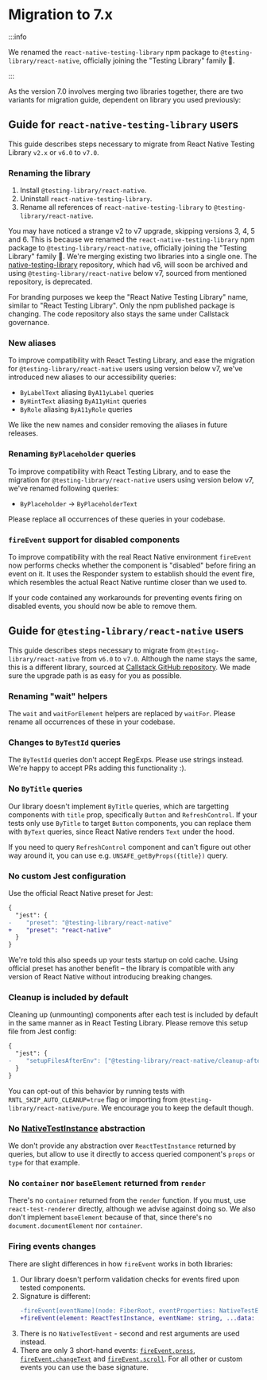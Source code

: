 # Migration to 7.x

:::info

We renamed the `react-native-testing-library` npm package to `@testing-library/react-native`, officially joining the "Testing Library" family 🎉.

:::

As the version 7.0 involves merging two libraries together, there are two variants for migration guide, dependent on library you used previously:

## Guide for `react-native-testing-library` users

This guide describes steps necessary to migrate from React Native Testing Library `v2.x` or `v6.0` to `v7.0`.

### Renaming the library

1. Install `@testing-library/react-native`.
1. Uninstall `react-native-testing-library`.
1. Rename all references of `react-native-testing-library` to `@testing-library/react-native`.

You may have noticed a strange v2 to v7 upgrade, skipping versions 3, 4, 5 and 6. This is because we renamed the `react-native-testing-library` npm package to `@testing-library/react-native`, officially joining the "Testing Library" family 🎉. We're merging existing two libraries into a single one. The [native-testing-library](https://github.com/testing-library/native-testing-library) repository, which had v6, will soon be archived and using `@testing-library/react-native` below v7, sourced from mentioned repository, is deprecated.

For branding purposes we keep the "React Native Testing Library" name, similar to "React Testing Library". Only the npm published package is changing. The code repository also stays the same under Callstack governance.

### New aliases

To improve compatibility with React Testing Library, and ease the migration for `@testing-library/react-native` users using version below v7, we've introduced new aliases to our accessibility queries:

- `ByLabelText` aliasing `ByA11yLabel` queries
- `ByHintText` aliasing `ByA11yHint` queries
- `ByRole` aliasing `ByA11yRole` queries

We like the new names and consider removing the aliases in future releases.

### Renaming `ByPlaceholder` queries

To improve compatibility with React Testing Library, and to ease the migration for `@testing-library/react-native` users using version below v7, we've renamed following queries:

- `ByPlaceholder` -> `ByPlaceholderText`

Please replace all occurrences of these queries in your codebase.

### `fireEvent` support for disabled components

To improve compatibility with the real React Native environment `fireEvent` now performs checks whether the component is "disabled" before firing an event on it. It uses the Responder system to establish should the event fire, which resembles the actual React Native runtime closer than we used to.

If your code contained any workarounds for preventing events firing on disabled events, you should now be able to remove them.

## Guide for `@testing-library/react-native` users

This guide describes steps necessary to migrate from `@testing-library/react-native` from `v6.0` to `v7.0`. Although the name stays the same, this is a different library, sourced at [Callstack GitHub repository](https://github.com/callstack/react-native-testing-library). We made sure the upgrade path is as easy for you as possible.

### Renaming "wait" helpers

The `wait` and `waitForElement` helpers are replaced by `waitFor`. Please rename all occurrences of these in your codebase.

### Changes to `ByTestId` queries

The `ByTestId` queries don't accept RegExps. Please use strings instead. We're happy to accept PRs adding this functionality :).

### No `ByTitle` queries

Our library doesn't implement `ByTitle` queries, which are targetting components with `title` prop, specifically `Button` and `RefreshControl`. If your tests only use `ByTitle` to target `Button` components, you can replace them with `ByText` queries, since React Native renders `Text` under the hood.

If you need to query `RefreshControl` component and can't figure out other way around it, you can use e.g. `UNSAFE_getByProps({title})` query.

### No custom Jest configuration

Use the official React Native preset for Jest:

```diff
{
  "jest": {
-    "preset": "@testing-library/react-native"
+    "preset": "react-native"
  }
}
```

We're told this also speeds up your tests startup on cold cache. Using official preset has another benefit – the library is compatible with any version of React Native without introducing breaking changes.

### Cleanup is included by default

Cleaning up (unmounting) components after each test is included by default in the same manner as in React Testing Library. Please remove this setup file from Jest config:

```diff
{
  "jest": {
-    "setupFilesAfterEnv": ["@testing-library/react-native/cleanup-after-each"]
  }
}
```

You can opt-out of this behavior by running tests with `RNTL_SKIP_AUTO_CLEANUP=true` flag or importing from `@testing-library/react-native/pure`. We encourage you to keep the default though.

### No [NativeTestInstance](https://www.native-testing-library.com/docs/api-test-instance) abstraction

We don't provide any abstraction over `ReactTestInstance` returned by queries, but allow to use it directly to access queried component's `props` or `type` for that example.

### No `container` nor `baseElement` returned from `render`

There's no `container` returned from the `render` function. If you must, use `react-test-renderer` directly, although we advise against doing so. We also don't implement `baseElement` because of that, since there's no `document.documentElement` nor `container`.

### Firing events changes

There are slight differences in how `fireEvent` works in both libraries:

1. Our library doesn't perform validation checks for events fired upon tested components.
1. Signature is different:
   ```diff
   -fireEvent[eventName](node: FiberRoot, eventProperties: NativeTestEvent)
   +fireEvent(element: ReactTestInstance, eventName: string, ...data: Array<any>)
   ```
1. There is no `NativeTestEvent` - second and rest arguments are used instead.
1. There are only 3 short-hand events: [`fireEvent.press`](fire-event#press), [`fireEvent.changeText`](fire-event#change-text) and [`fireEvent.scroll`](fire-event#scroll). For all other or custom events you can use the base signature.
